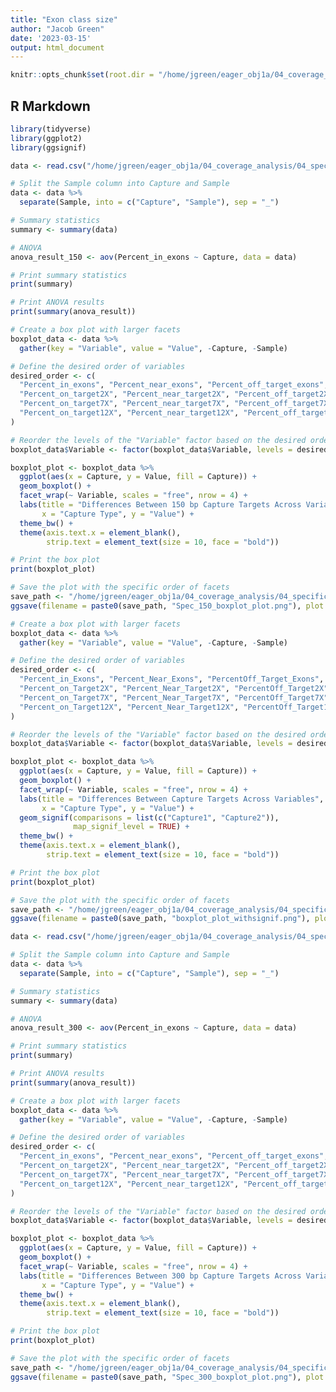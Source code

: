 ```yaml
---
title: "Exon class size"
author: "Jacob Green"
date: '2023-03-15'
output: html_document
---
```


```r
knitr::opts_chunk$set(root.dir = "/home/jgreen/eager_obj1a/04_coverage_analysis/04_specificity/02_indiv")
```

## R Markdown

```r
library(tidyverse)
library(ggplot2)
library(ggsignif)
```

```r
data <- read.csv("/home/jgreen/eager_obj1a/04_coverage_analysis/04_specificity/02_indiv/Spec.150.Table.csv")

# Split the Sample column into Capture and Sample
data <- data %>%
  separate(Sample, into = c("Capture", "Sample"), sep = "_")

# Summary statistics
summary <- summary(data)

# ANOVA
anova_result_150 <- aov(Percent_in_exons ~ Capture, data = data)

# Print summary statistics
print(summary)

# Print ANOVA results
print(summary(anova_result))
```

```r
# Create a box plot with larger facets
boxplot_data <- data %>%
  gather(key = "Variable", value = "Value", -Capture, -Sample)

# Define the desired order of variables
desired_order <- c(
  "Percent_in_exons", "Percent_near_exons", "Percent_off_target_exons",
  "Percent_on_target2X", "Percent_near_target2X", "Percent_off_target2X",
  "Percent_on_target7X", "Percent_near_target7X", "Percent_off_target7X",
  "Percent_on_target12X", "Percent_near_target12X", "Percent_off_target12X"
)

# Reorder the levels of the "Variable" factor based on the desired order
boxplot_data$Variable <- factor(boxplot_data$Variable, levels = desired_order)

boxplot_plot <- boxplot_data %>%
  ggplot(aes(x = Capture, y = Value, fill = Capture)) +
  geom_boxplot() +
  facet_wrap(~ Variable, scales = "free", nrow = 4) +
  labs(title = "Differences Between 150 bp Capture Targets Across Variables",
       x = "Capture Type", y = "Value") +
  theme_bw() +
  theme(axis.text.x = element_blank(),
        strip.text = element_text(size = 10, face = "bold"))

# Print the box plot
print(boxplot_plot)

# Save the plot with the specific order of facets
save_path <- "/home/jgreen/eager_obj1a/04_coverage_analysis/04_specificity/02_indiv/image_results/"
ggsave(filename = paste0(save_path, "Spec_150_boxplot_plot.png"), plot = boxplot_plot, width = 12, height = 8)
```

```r
# Create a box plot with larger facets
boxplot_data <- data %>%
  gather(key = "Variable", value = "Value", -Capture, -Sample)

# Define the desired order of variables
desired_order <- c(
  "Percent_in_Exons", "Percent_Near_Exons", "PercentOff_Target_Exons",
  "Percent_on_Target2X", "Percent_Near_Target2X", "PercentOff_Target2X",
  "Percent_on_Target7X", "Percent_Near_Target7X", "PercentOff_Target7X",
  "Percent_on_Target12X", "Percent_Near_Target12X", "PercentOff_Target12X"
)

# Reorder the levels of the "Variable" factor based on the desired order
boxplot_data$Variable <- factor(boxplot_data$Variable, levels = desired_order)

boxplot_plot <- boxplot_data %>%
  ggplot(aes(x = Capture, y = Value, fill = Capture)) +
  geom_boxplot() +
  facet_wrap(~ Variable, scales = "free", nrow = 4) +
  labs(title = "Differences Between Capture Targets Across Variables",
       x = "Capture Type", y = "Value") +
  geom_signif(comparisons = list(c("Capture1", "Capture2")),
              map_signif_level = TRUE) +
  theme_bw() +
  theme(axis.text.x = element_blank(),
        strip.text = element_text(size = 10, face = "bold"))

# Print the box plot
print(boxplot_plot)

# Save the plot with the specific order of facets
save_path <- "/home/jgreen/eager_obj1a/04_coverage_analysis/04_specificity/02_insert_norm/"
ggsave(filename = paste0(save_path, "boxplot_plot_withsignif.png"), plot = boxplot_plot, width = 12, height = 8)
```


```r
data <- read.csv("/home/jgreen/eager_obj1a/04_coverage_analysis/04_specificity/02_indiv/Spec.300.Table.csv")

# Split the Sample column into Capture and Sample
data <- data %>%
  separate(Sample, into = c("Capture", "Sample"), sep = "_")

# Summary statistics
summary <- summary(data)

# ANOVA
anova_result_300 <- aov(Percent_in_exons ~ Capture, data = data)

# Print summary statistics
print(summary)

# Print ANOVA results
print(summary(anova_result))
```

```r
# Create a box plot with larger facets
boxplot_data <- data %>%
  gather(key = "Variable", value = "Value", -Capture, -Sample)

# Define the desired order of variables
desired_order <- c(
  "Percent_in_exons", "Percent_near_exons", "Percent_off_target_exons",
  "Percent_on_target2X", "Percent_near_target2X", "Percent_off_target2X",
  "Percent_on_target7X", "Percent_near_target7X", "Percent_off_target7X",
  "Percent_on_target12X", "Percent_near_target12X", "Percent_off_target12X"
)

# Reorder the levels of the "Variable" factor based on the desired order
boxplot_data$Variable <- factor(boxplot_data$Variable, levels = desired_order)

boxplot_plot <- boxplot_data %>%
  ggplot(aes(x = Capture, y = Value, fill = Capture)) +
  geom_boxplot() +
  facet_wrap(~ Variable, scales = "free", nrow = 4) +
  labs(title = "Differences Between 300 bp Capture Targets Across Variables",
       x = "Capture Type", y = "Value") +
  theme_bw() +
  theme(axis.text.x = element_blank(),
        strip.text = element_text(size = 10, face = "bold"))

# Print the box plot
print(boxplot_plot)

# Save the plot with the specific order of facets
save_path <- "/home/jgreen/eager_obj1a/04_coverage_analysis/04_specificity/02_indiv/image_results/"
ggsave(filename = paste0(save_path, "Spec_300_boxplot_plot.png"), plot = boxplot_plot, width = 12, height = 8)
```